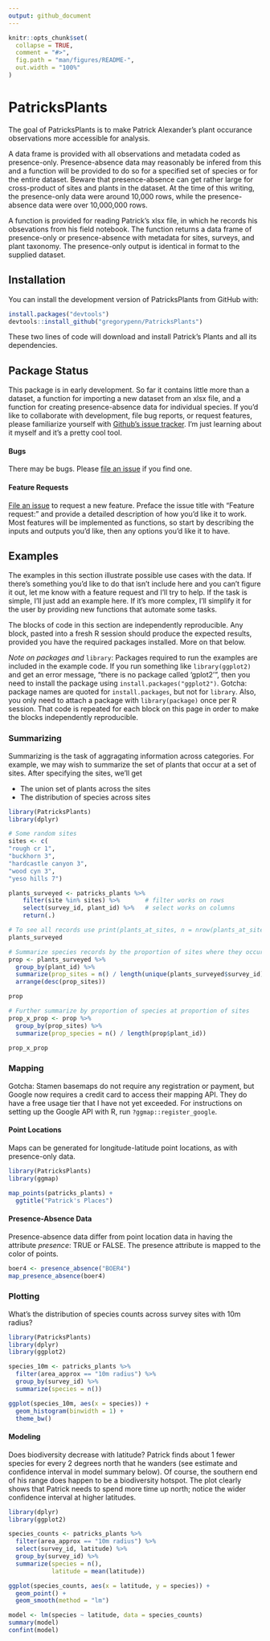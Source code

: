 ```yaml
---
output: github_document
---
```


<!-- README.md is generated from README.Rmd. Please edit that file -->

```r
knitr::opts_chunk$set(
  collapse = TRUE,
  comment = "#>",
  fig.path = "man/figures/README-",
  out.width = "100%"
)
```

# PatricksPlants

<!-- badges: start -->
<!-- badges: end -->

The goal of PatricksPlants is to make Patrick Alexander's plant occurance observations more accessible for analysis. 

A data frame is provided with all observations and metadata coded as presence-only. Presence-absence data may reasonably be infered from this and a function will be provided to do so for a specified set of species or for the entire dataset. Beware that presence-absence can get rather large for cross-product of sites and plants in the dataset. At the time of this writing, the presence-only data were around 10,000 rows, while the presence-absence data were over 10,000,000 rows.

A function is provided for reading Patrick's xlsx file, in which he records his obsevations from his field notebook. The function returns a data frame of presence-only or presence-absence with metadata for sites, surveys, and plant taxonomy. The presence-only output is identical in format to the supplied dataset.

## Installation

You can install the development version of PatricksPlants from GitHub with:

``` r
install.packages("devtools")
devtools::install_github("gregorypenn/PatricksPlants")
```

These two lines of code will download and install Patrick's Plants and all its dependencies.

## Package Status

This package is in early development. So far it contains little more than a dataset, a function for importing a new dataset from an xlsx file, and a function for creating presence-absence data for individual species. If you'd like to collaborate with development, file bug reports, or request features, please familiarize yourself with [Github's issue tracker](https://guides.github.com/features/issues/). I'm just learning about it myself and it's a pretty cool tool.

#### Bugs
There may be bugs. Please [file an issue](https://github.com/gregorypenn/PatricksPlants/issues) if you find one. 

#### Feature Requests
[File an issue](https://github.com/gregorypenn/PatricksPlants/issues) to request a new feature. Preface the issue title with "Feature request:" and provide a detailed description of how you'd like it to work. Most features will be implemented as functions, so start by describing the inputs and outputs you'd like, then any options you'd like it to have.

## Examples

The examples in this section illustrate possible use cases with the data. If there's something you'd like to do that isn't include here and you can't figure it out, let me know with a feature request and I'll try to help. If the task is simple, I'll just add an example here. If it's more complex, I'll simplify it for the user by providing new functions that automate some tasks. 

The blocks of code in this section are independently reproducible. Any block, pasted into a fresh R session should produce the expected results, provided you have the required packages installed. More on that below.

_Note on packages and_ `library`: Packages required to run the examples are included in the example code. If you run something like `library(ggplot2)` and get an error message, "there is no package called 'gplot2'", then you need to install the package using `install.packages("ggplot2")`. Gotcha: package names are quoted for `install.packages`, but not for `library`. Also, you only need to attach a package with `library(package)` once per R session. That code is repeated for each block on this page in order to make the blocks independently reproducible.

### Summarizing

Summarizing is the task of aggragating information across categories. For example, we may wish to summarize the set of plants that occur at a set of sites. After specifying the sites, we'll get

- The union set of plants across the sites
- The distribution of species across sites

```r
library(PatricksPlants)
library(dplyr)

# Some random sites
sites <- c(
"rough cr 1",
"buckhorn 3",
"hardcastle canyon 3",
"wood cyn 3",
"yeso hills 7")

plants_surveyed <- patricks_plants %>%
    filter(site %in% sites) %>%       # filter works on rows
    select(survey_id, plant_id) %>%   # select works on columns
    return(.)

# To see all records use print(plants_at_sites, n = nrow(plants_at_sites))
plants_surveyed

# Summarize species records by the proportion of sites where they occur
prop <- plants_surveyed %>%
  group_by(plant_id) %>%
  summarize(prop_sites = n() / length(unique(plants_surveyed$survey_id))) %>%
  arrange(desc(prop_sites))

prop

# Further summarize by proportion of species at proportion of sites
prop_x_prop <- prop %>%
  group_by(prop_sites) %>%
  summarize(prop_species = n() / length(prop$plant_id))

prop_x_prop
```

### Mapping

Gotcha: Stamen basemaps do not require any registration or payment, but Google now requires a credit card to access their mapping API. They do have a free usage tier that I have not yet exceeded. For instructions on setting up the Google API with R, run `?ggmap::register_google`.

#### Point Locations

Maps can be generated for longitude-latitude point locations, as with presence-only data.
```r
library(PatricksPlants)
library(ggmap)

map_points(patricks_plants) +
  ggtitle("Patrick's Places")
```

#### Presence-Absence Data

Presence-absence data differ from point location data in having the attribute _presence_: TRUE or FALSE. The presence attribute is mapped to the color of points.
```r
boer4 <- presence_absence("BOER4")
map_presence_absence(boer4)
```

### Plotting
What's the distribution of species counts across survey sites with 10m radius?
```r
library(PatricksPlants)
library(dplyr)
library(ggplot2)

species_10m <- patricks_plants %>%
  filter(area_approx == "10m radius") %>%
  group_by(survey_id) %>%
  summarize(species = n())

ggplot(species_10m, aes(x = species)) +
  geom_histogram(binwidth = 1) +
  theme_bw()
```

#### Modeling

Does biodiversity decrease with latitude? Patrick finds about 1 fewer species for every 2 degrees north that he wanders (see estimate and confidence interval in model summary below). Of course, the southern end of his range does happen to be a biodiversity hotspot. The plot clearly shows that Patrick needs to spend more time up north; notice the wider confidence interval at higher latitudes.
```r
library(dplyr)
library(ggplot2)

species_counts <- patricks_plants %>%
  filter(area_approx == "10m radius") %>%
  select(survey_id, latitude) %>%
  group_by(survey_id) %>%
  summarize(species = n(),
            latitude = mean(latitude))

ggplot(species_counts, aes(x = latitude, y = species)) + 
  geom_point() +
  geom_smooth(method = "lm")

model <- lm(species ~ latitude, data = species_counts)
summary(model)
confint(model)
```
<!-- Don't forget to commit and push figure files, so they display on GitHub! -->
